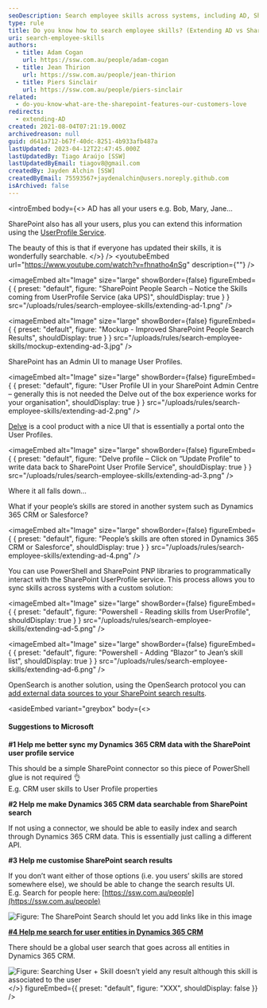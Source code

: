 ```yaml
---
seoDescription: Search employee skills across systems, including AD, SharePoint, and Dynamics 365 CRM, to enhance collaboration and talent discovery.
type: rule
title: Do you know how to search employee skills? (Extending AD vs SharePoint vs Dynamics 365 CRM)
uri: search-employee-skills
authors:
  - title: Adam Cogan
    url: https://ssw.com.au/people/adam-cogan
  - title: Jean Thirion
    url: https://ssw.com.au/people/jean-thirion
  - title: Piers Sinclair
    url: https://ssw.com.au/people/piers-sinclair
related:
  - do-you-know-what-are-the-sharepoint-features-our-customers-love
redirects:
  - extending-AD
created: 2021-08-04T07:21:19.000Z
archivedreason: null
guid: d641a712-b67f-40dc-8251-4b933afb487a
lastUpdated: 2023-04-12T22:47:45.000Z
lastUpdatedBy: Tiago Araújo [SSW]
lastUpdatedByEmail: tiagov8@gmail.com
createdBy: Jayden Alchin [SSW]
createdByEmail: 75593567+jaydenalchin@users.noreply.github.com
isArchived: false
---
```


<introEmbed
  body={<>
AD has all your users e.g. Bob, Mary, Jane...

SharePoint also has all your users, plus you can extend this information using the [UserProfile Service](https://docs.microsoft.com/en-us/sharepoint/manage-user-profiles?WT.mc_id=M365-MVP-33518).

The beauty of this is that if everyone has updated their skills, it is wonderfully searchable.
  </>}
/>
<youtubeEmbed url="https://www.youtube.com/watch?v=fhnatho4nSg" description={""} />


<imageEmbed
  alt="Image"
  size="large"
  showBorder={false}
  figureEmbed={ {
    preset: "default",
    figure: "SharePoint People Search – Notice the Skills coming from UserProfile Service (aka UPS)",
    shouldDisplay: true
  } }
  src="/uploads/rules/search-employee-skills/extending-ad-1.png"
/>


<imageEmbed
  alt="Image"
  size="large"
  showBorder={false}
  figureEmbed={ {
    preset: "default",
    figure: "Mockup - Improved SharePoint People Search Results",
    shouldDisplay: true
  } }
  src="/uploads/rules/search-employee-skills/mockup-extending-ad-3.jpg"
/>

SharePoint has an Admin UI to manage User Profiles.


<imageEmbed
  alt="Image"
  size="large"
  showBorder={false}
  figureEmbed={ {
    preset: "default",
    figure: "User Profile UI in your SharePoint Admin Centre – generally this is not needed the Delve out of the box experience works for your organisation",
    shouldDisplay: true
  } }
  src="/uploads/rules/search-employee-skills/extending-ad-2.png"
/>

[Delve](https://support.microsoft.com/en-us/office/what-is-delve-1315665a-c6af-4409-a28d-49f8916878ca) is a cool product with a nice UI that is essentially a portal onto the User Profiles.


<imageEmbed
  alt="Image"
  size="large"
  showBorder={false}
  figureEmbed={ {
    preset: "default",
    figure: "Delve profile – Click on “Update Profile” to write data back to SharePoint User Profile Service",
    shouldDisplay: true
  } }
  src="/uploads/rules/search-employee-skills/extending-ad-3.png"
/>

Where it all falls down...

What if your people’s skills are stored in another system such as Dynamics 365 CRM or Salesforce?


<imageEmbed
  alt="Image"
  size="large"
  showBorder={false}
  figureEmbed={ {
    preset: "default",
    figure: "People’s skills are often stored in Dynamics 365 CRM or Salesforce",
    shouldDisplay: true
  } }
  src="/uploads/rules/search-employee-skills/extending-ad-4.png"
/>

You can use PowerShell and SharePoint PNP libraries to programmatically interact with the SharePoint UserProfile service. This process allows you to sync skills across systems with a custom solution:


<imageEmbed
  alt="Image"
  size="large"
  showBorder={false}
  figureEmbed={ {
    preset: "default",
    figure: "Powershell - Reading skills from UserProfile",
    shouldDisplay: true
  } }
  src="/uploads/rules/search-employee-skills/extending-ad-5.png"
/>


<imageEmbed
  alt="Image"
  size="large"
  showBorder={false}
  figureEmbed={ {
    preset: "default",
    figure: "Powershell - Adding “Blazor” to Jean’s skill list",
    shouldDisplay: true
  } }
  src="/uploads/rules/search-employee-skills/extending-ad-6.png"
/>

OpenSearch is another solution, using the OpenSearch protocol you can [add external data sources to your SharePoint search results](https://docs.microsoft.com/en-us/sharepoint/search/understanding-result-sources-for-search?WT.mc_id=M365-MVP-33518).

<asideEmbed
  variant="greybox"
  body={<>
    
#### Suggestions to Microsoft

**#1 Help me better sync my Dynamics 365 CRM data with the SharePoint user profile service**

This should be a simple SharePoint connector so this piece of PowerShell glue is not required 👌\
E.g. CRM user skills to User Profile properties

**#2 Help me make Dynamics 365 CRM data searchable from SharePoint search**

If not using a connector, we should be able to easily index and search through Dynamics 365 CRM data.
This is essentially just calling a different API.

**#3 Help me customise SharePoint search results**

If you don’t want either of those options (i.e. you users’ skills are stored somewhere else), we should be able to change the search results UI.\
E.g. Search for people here: [https://ssw.com.au/people](https://ssw.com.au/people)

![Figure: The SharePoint Search should let you add links like in this image](/uploads/rules/search-employee-skills/sharepointuxforpeopleandbookedindays.png)

**[\#4 Help me search for user entities in Dynamics 365 CRM](https://experience.dynamics.com/ideas/idea/?ideaid=b5daa141-90f5-eb11-ba5e-0003ff457d0a)**

There should be a global user search that goes across all entities in Dynamics 365 CRM.

![Figure: Searching User + Skill doesn’t yield any result although this skill is associated to the user](/uploads/rules/search-employee-skills/extending-ad-7.png)
  </>}
  figureEmbed={{
    preset: "default",
    figure: "XXX",
    shouldDisplay: false
  }}
/>
